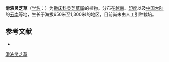 {{Speciesbox
| name = 滑液灵芝草
| status = 
| status_system = 
| image = 
| genus = Rhinacanthus
| species = calcaratus
| authority = (Wall.) Nees
}}

'''滑液灵芝草'''（[[学名|学名]]：{{lang|la|''Rhinacanthus calcaratus''}}）为[[爵床科|爵床科]][[灵芝草属|灵芝草属]]的植物。分布在[[越南|越南]]、[[印度|印度]]以及[[中国大陆|中国大陆]]的[[云南|云南]]等地，生长于海拔650米至1,300米的地区，目前尚未由人工引种栽培。

== 参考文献 ==
<div class="references-small">
* {{cite web| url =http://www.bioinfo.cn/db05/KmzwSpecies.php?action=view&id=741| title =滑液灵芝草| work =《中国高等植物数据库全库》| publisher =中国科学院微生物研究所| author =昆明植物研究所| accessdate =2009-02-21| deadurl =yes| archiveurl =https://web.archive.org/web/20160305031810/http://www.bioinfo.cn/db05/KmzwSpecies.php?action=view&id=741| archivedate =2016-03-05}}
</div>
{{Taxonbar|from=Q15225155}}

[[Category:灵芝草属|滑液灵芝草]]


{{植物小作品}}
